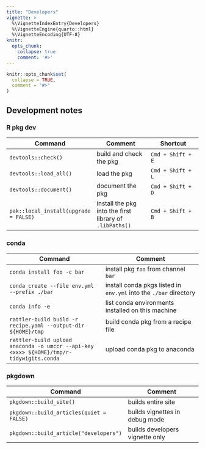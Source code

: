 ```yaml
---
title: "Developers"
vignette: >
  %\VignetteIndexEntry{Developers}
  %\VignetteEngine{quarto::html}
  %\VignetteEncoding{UTF-8}
knitr:
  opts_chunk:
    collapse: true
    comment: '#>'
---
```


```r
knitr::opts_chunk$set(
  collapse = TRUE,
  comment = "#>"
)
```

## Development notes

### R pkg dev


| Command                               | Comment                                                 | Shortcut          |
| ---------                             | ---------                                               | ---------         |
| `devtools::check()`                   | build and check the pkg                                 | `Cmd + Shift + E` |
| `devtools::load_all()`                | load the pkg                                            | `Cmd + Shift + L` |
| `devtools::document()`                | document the pkg                                        | `Cmd + Shift + D` |
| `pak::local_install(upgrade = FALSE)` | install the pkg into the first library of `.libPaths()` | `Cmd + Shift + B` |

### conda

| Command                                                                              | Comment                                                           |
| ---------                                                                            | ---------                                                         |
| `conda install foo -c bar`                                                           | install pkg `foo` from channel `bar`                              |
| `conda create --file env.yml --prefix ./bar`                                         | install conda pkgs listed in `env.yml` into the `./bar` directory |
| `conda info -e`                                                                      | list conda environments installed on this machine                 |
| `rattler-build build -r recipe.yaml --output-dir ${HOME}/tmp`                        | build conda pkg from a recipe file                                |
| `rattler-build upload anaconda -o umccr --api-key <xxx> ${HOME}/tmp/r-tidywigits.conda` | upload conda pkg to anaconda                               |

### pkgdown

| Command                                  | Comment                         |
| ---------                                | ---------                       |
| `pkgdown::build_site()`                  | builds entire site              |
| `pkgdown::build_articles(quiet = FALSE)` | builds vignettes in debug mode  |
| `pkgdown::build_article("developers")`   | builds developers vignette only |
